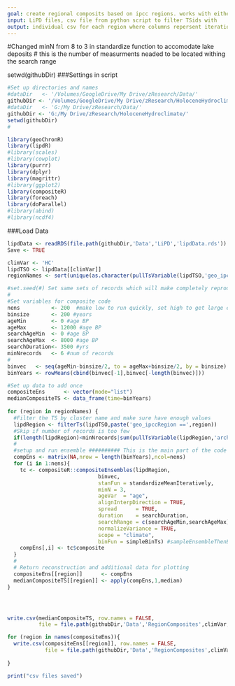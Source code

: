 ---
goal: create regional composits based on ipcc regions. works with either temp or hc
input: LiPD files, csv file from python script to filter TSids with
output: individual csv for each region where columns repersent iterations. Also summary with each column as the regional median timeseries
---
#Changed minN from 8 to 3 in standardize function to accomodate lake deposits
#   this is the number of measurments neaded to be located withing the search range

setwd(githubDir)
###Settings in script
```{r}
#Set up directories and names
#dataDir   <- '/Volumes/GoogleDrive/My Drive/zResearch/Data/'
githubDir <- '/Volumes/GoogleDrive/My Drive/zResearch/HoloceneHydroclimate'
#dataDir   <- 'G:/My Drive/zResearch/Data/'
githubDir <- 'G:/My Drive/zResearch/HoloceneHydroclimate/'
setwd(githubDir)
#
```

```{r}
library(geoChronR)
library(lipdR)
#library(scales)
#library(cowplot)
library(purrr)
library(dplyr)
library(magrittr)
#library(ggplot2)
library(compositeR)
library(foreach)
library(doParallel)
#library(abind)
#library(ncdf4)
```

###Load Data
```{r}
lipdData <- readRDS(file.path(githubDir,'Data','LiPD','lipdData.rds'))
Save <- TRUE

climVar <- 'HC'
lipdTSO <- lipdData[[climVar]]
regionNames <- sort(unique(as.character(pullTsVariable(lipdTSO,'geo_ipccRegion'))))
```


```{r message=FALSE} 
#set.seed(#) Set same sets of records which will make completely reproducable
#
#Set variables for composite code
nens          <- 200  #make low to run quickly, set high to get large ensemble range (variation from standardization search range and order )
binsize       <- 200 #years
ageMin        <- 0 #age BP
ageMax        <- 12000 #age BP
searchAgeMin  <- 0 #age BP
searchAgeMax  <- 8000 #age BP
searchDuration<- 3500 #yrs
minNrecords   <- 6 #num of records
#
binvec   <- seq(ageMin-binsize/2, to = ageMax+binsize/2, by = binsize)
binYears <- rowMeans(cbind(binvec[-1],binvec[-length(binvec)]))

#Set up data to add once
compositeEns      <- vector(mode="list")
medianCompositeTS <- data_frame(time=binYears)
    
for (region in regionNames) {
  #Filter the TS by cluster name and make sure have enough values
  lipdRegion <- filterTs(lipdTSO,paste('geo_ipccRegion ==',region))
  #Skip if number of records is too few
  if(length(lipdRegion)<minNrecords|sum(pullTsVariable(lipdRegion,'archiveType')!="LakeDeposits")<=2)next
  #
  #setup and run ensemble ########## This is the main part of the code to edit ##########
  compEns <- matrix(NA,nrow = length(binYears),ncol=nens)
  for (i in 1:nens){
    tc <- compositeR::compositeEnsembles(lipdRegion,
                             binvec,
                             stanFun = standardizeMeanIteratively,
                             minN = 3,
                             ageVar  = "age",
                             alignInterpDirection = TRUE,
                             spread      = TRUE,
                             duration    = searchDuration,
                             searchRange = c(searchAgeMin,searchAgeMax),
                             normalizeVariance = TRUE,
                             scope = "climate",
                             binFun = simpleBinTs) #sampleEnsembleThenBinTs
    compEns[,i] <- tc$composite
  }
  #
  # Return reconstruction and additional data for plotting
  compositeEns[[region]]      <- compEns
  medianCompositeTS[[region]] <- apply(compEns,1,median)
}




write.csv(medianCompositeTS, row.names = FALSE,
          file = file.path(githubDir,'Data','RegionComposites',climVar,'MedianTSbyRegion.csv'))

for (region in names(compositeEns)){
  write.csv(compositeEns[[region]], row.names = FALSE,
            file = file.path(githubDir,'Data','RegionComposites',climVar,paste(region,'.csv',sep='')))
            
}

print("csv files saved")
```

